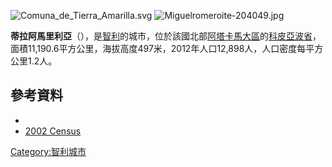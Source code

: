 [[Image:Comuna_de_Tierra_Amarilla.svg|right]]
[[Image:Miguelromeroite-204049.jpg|thumb]]

{{Coord|27|28|56|S|70|15|57|W|display=title}}

'''蒂拉阿馬里利亞'''（{{lang-es|Tierra Amarilla}}），是[[智利|智利]]的城市，位於該國北部[[阿塔卡馬大區|阿塔卡馬大區]]的[[科皮亞波省|科皮亞波省]]，面積11,190.6平方公里，海拔高度497米，2012年人口12,898人，人口密度每平方公里1.2人。

==參考資料==
*{{cite web |url= http://www.ine.cl/canales/chile_estadistico/censos_poblacion_vivienda/censo_pobl_vivi.php |title= National Statistics Institute |accessdate= 3 November 2010 |language= es |archive-date= 2017-06-03 |archive-url= https://web.archive.org/web/20170603180722/http://www.ine.cl/canales/chile_estadistico/censos_poblacion_vivienda/censo_pobl_vivi.php |dead-url= no }}
*[http://www.ine.cl/canales/chile_estadistico/censos_poblacion_vivienda/censo_pobl_vivi.php  2002 Census] {{Wayback|url=http://www.ine.cl/canales/chile_estadistico/censos_poblacion_vivienda/censo_pobl_vivi.php |date=20170603180722 }}

{{Chile-geo-stub}}
[[Category:智利城市|Category:智利城市]]
